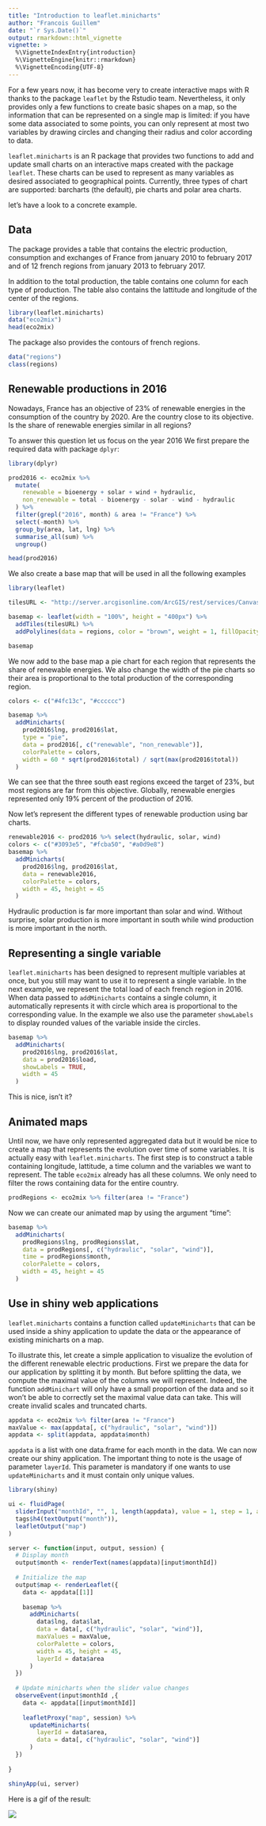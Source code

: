 ```yaml
---
title: "Introduction to leaflet.minicharts"
author: "Francois Guillem"
date: "`r Sys.Date()`"
output: rmarkdown::html_vignette
vignette: >
  %\VignetteIndexEntry{introduction}
  %\VignetteEngine{knitr::rmarkdown}
  %\VignetteEncoding{UTF-8}
---
```


For a few years now, it has become very to create interactive maps with R thanks to the package `leaflet` by the Rstudio team. Nevertheless, it only provides only a few functions to create basic shapes on a map, so the information that can be represented on a single map is limited: if you have some data associated to some points, you can only represent at most two variables by drawing circles and changing their radius and color according to data.

`leaflet.minicharts` is an R package that provides two functions to add and update small charts on an interactive maps created with the package `leaflet`. These charts can be used to represent as many variables as desired associated to geographical points. Currently, three types of chart are supported: barcharts (the default), pie charts and polar area charts.

let's have a look to a concrete example.

## Data

The package provides a table that contains the electric production, consumption and exchanges of France from january 2010 to february 2017 and of 12 french regions from january 2013 to february 2017. 

In addition to the total production, the table contains one column for each type of production. The table also contains the lattitude and longitude of the center of the regions.

```r
library(leaflet.minicharts)
data("eco2mix")
head(eco2mix)
```

The package also provides the contours of french regions.

```r
data("regions")
class(regions)
```

## Renewable productions in 2016

Nowadays, France has an objective of 23% of renewable energies in the consumption of the country by 2020. Are the country close to its objective. Is the share of renewable energies similar in all regions? 

To answer this question let us focus on the year 2016 We first prepare the required data with package `dplyr`:

```r
library(dplyr)

prod2016 <- eco2mix %>%
  mutate(
    renewable = bioenergy + solar + wind + hydraulic,
    non_renewable = total - bioenergy - solar - wind - hydraulic
  ) %>%
  filter(grepl("2016", month) & area != "France") %>%
  select(-month) %>%
  group_by(area, lat, lng) %>%
  summarise_all(sum) %>%
  ungroup()

head(prod2016)
```

We also create a base map that will be used in all the following examples

```r
library(leaflet)

tilesURL <- "http://server.arcgisonline.com/ArcGIS/rest/services/Canvas/World_Light_Gray_Base/MapServer/tile/{z}/{y}/{x}"

basemap <- leaflet(width = "100%", height = "400px") %>%
  addTiles(tilesURL) %>%
  addPolylines(data = regions, color = "brown", weight = 1, fillOpacity = 0)

basemap
```

We now add to the base map a pie chart for each region that represents the share of renewable energies. We also change the width of the pie charts so their area is proportional to the total production of the corresponding region.

```r
colors <- c("#4fc13c", "#cccccc")

basemap %>%
  addMinicharts(
    prod2016$lng, prod2016$lat,
    type = "pie",
    data = prod2016[, c("renewable", "non_renewable")], 
    colorPalette = colors, 
    width = 60 * sqrt(prod2016$total) / sqrt(max(prod2016$total))
  )
```

We can see that the three south east regions exceed the target of 23%, but most regions are far from this objective. Globally, renewable energies represented only 19% percent of the production of 2016. 

Now let's represent the different types of renewable production using bar charts.

```r
renewable2016 <- prod2016 %>% select(hydraulic, solar, wind)
colors <- c("#3093e5", "#fcba50", "#a0d9e8")
basemap %>%
  addMinicharts(
    prod2016$lng, prod2016$lat,
    data = renewable2016,
    colorPalette = colors,
    width = 45, height = 45
  )
```

Hydraulic production is far more important than solar and wind. Without surprise, solar production is more important in south while wind production is more important in the north.

## Representing a single variable

`leaflet.minicharts` has been designed to represent multiple variables at once, but you still may want to use it to represent a single variable. In the next example, we represent the total load of each french region in 2016. When data passed to `addMinicharts` contains a single column, it automatically represents it with circle which area is proportional to the corresponding value. In the example we also use the parameter `showLabels` to display rounded values of the variable inside the circles. 

```r
basemap %>%
  addMinicharts(
    prod2016$lng, prod2016$lat,
    data = prod2016$load,
    showLabels = TRUE,
    width = 45
  )
```

This is nice, isn't it?

## Animated maps

Until now, we have only represented aggregated data but it would be nice to create a map that represents the evolution over time of some variables. It is actually easy with `leaflet.minicharts`. The first step is to construct a table containing longitude, lattitude, a time column and the variables we want to represent. The table `eco2mix` already has all these columns. We only need to filter the rows containing data for the entire country.

```r
prodRegions <- eco2mix %>% filter(area != "France")
```

Now we can create our animated map by using the argument "time":

```r
basemap %>% 
  addMinicharts(
    prodRegions$lng, prodRegions$lat, 
    data = prodRegions[, c("hydraulic", "solar", "wind")],
    time = prodRegions$month,
    colorPalette = colors,
    width = 45, height = 45
  )
```

## Use in shiny web applications

`leaflet.minicharts` contains a function called `updateMinicharts` that can be used inside a shiny application to update the data or the appearance of existing minicharts on a map. 

To illustrate this, let create a simple application to visualize the evolution of the different renewable electric productions. First we prepare the data for our application by splitting it by month. But before splitting the data, we compute the maximal value of the columns we will represent. Indeed, the function `addMinichart` will only have a small proportion of the data and so it won't be able to correctly set the maximal value data can take. This will create invalid scales and truncated charts.

```r
appdata <- eco2mix %>% filter(area != "France")
maxValue <- max(appdata[, c("hydraulic", "solar", "wind")])
appdata <- split(appdata, appdata$month)
```

`appdata` is a list with one data.frame for each month in the data. We can now create our shiny application. The important thing to note is the usage of parameter `layerId`. This parameter is mandatory if one wants to use `updateMinicharts` and it must contain only unique values.

```r
library(shiny)

ui <- fluidPage(
  sliderInput("monthId", "", 1, length(appdata), value = 1, step = 1, animate = TRUE),
  tags$h4(textOutput("month")),
  leafletOutput("map")
)

server <- function(input, output, session) {
  # Display month
  output$month <- renderText(names(appdata)[input$monthId])
  
  # Initialize the map
  output$map <- renderLeaflet({
    data <- appdata[[1]]
    
    basemap %>% 
      addMinicharts(
        data$lng, data$lat, 
        data = data[, c("hydraulic", "solar", "wind")],
        maxValues = maxValue,
        colorPalette = colors,
        width = 45, height = 45,
        layerId = data$area
      )
  })
  
  # Update minicharts when the slider value changes
  observeEvent(input$monthId ,{
    data <- appdata[[input$monthId]]
    
    leafletProxy("map", session) %>% 
      updateMinicharts(
        layerId = data$area,
        data = data[, c("hydraulic", "solar", "wind")]
      )
  })
  
}

shinyApp(ui, server)
```

Here is a gif of the result:

![](minicharts_shiny.gif)
